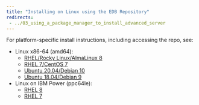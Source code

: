 ```yaml
---
title: "Installing on Linux using the EDB Repository"
redirects:
 - ../03_using_a_package_manager_to_install_advanced_server
---
```



For platform-specific install instructions, including accessing the repo, see:

<div id="using_an_rpm_package_to_install_the_data_adapter" class="registered_link"></div>

- Linux x86-64 (amd64):        
    - [RHEL/Rocky Linux/AlmaLinux 8](edb-postgres-advanced-server_14_centos-8_x86_64)
    - [RHEL 7/CentOS 7](edb-postgres-advanced-server_14_rhel-7_x86_64)
    - [Ubuntu 20.04/Debian 10](edb-postgres-advanced-server_14_ubuntu-20.04_x86_64)
    - [Ubuntu 18.04/Debian 9](edb-postgres-advanced-server_14_ubuntu-20.04_x86_64)
- Linux on IBM Power (ppc64le):        
    - [RHEL 8](/epas/14/epas_inst_linux/01_epas_using_edb_repository/edb-postgres-advanced-server_14_rhel-8-or-centos-8-or-ol-8_x86_64/)
    - [RHEL 7](edb-postgres-advanced-server_14_centos-7_ppc64le)







